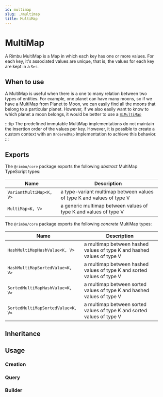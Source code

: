 ```yaml
---
id: multimap
slug: ./multimap
title: MultiMap
---
```



# MultiMap

A Rimbu MultiMap is a Map in which each key has one or more values. For each key, it's associated values are unique, that is, the values for each key are kept in a `Set`.

## When to use

A MultiMap is useful when there is a one to many relation between two types of entities. For example, one planet can have many moons, so if we have a MultiMap from Planet to Moon, we can easily find all the moons that belong to a particular planet. However, if we also easily want to know to which planet a moon belongs, it would be better to use a [`BiMultiMap`](bimultimap/)

:::tip
The predefined immutable MultiMap implementations do not maintain the insertion order of the values per key. However, it is possible to create a custom context with an `OrderedMap` implementation to achieve this behavior.
:::

## Exports

The `@rimbu/core` package exports the following _abstract_ MultiMap TypeScript types:

| Name                    | Description                                                           |
| ----------------------- | --------------------------------------------------------------------- |
| `VariantMultiMap<K, V>` | a type-variant multimap between values of type K and values of type V |
| `MultiMap<K, V>`        | a generic multimap between values of type K and values of type V      |

The `@rimbu/core` package exports the following _concrete_ MultiMap types:

| Name                              | Description                                                            |
| --------------------------------- | ---------------------------------------------------------------------- |
| `HashMultiMapHashValue<K, V>`     | a multimap between hashed values of type K and hashed values of type V |
| `HashMultiMapSortedValue<K, V>`   | a multimap between hashed values of type K and sorted values of type V |
| `SortedMultiMapHashValue<K, V>`   | a multimap between sorted values of type K and hashed values of type V |
| `SortedMultiMapSortedValue<K, V>` | a multimap between sorted values of type K and sorted values of type V |

## Inheritance

<UmlGraph contents={inheritance} />

## Usage

### Creation

<SandBox path="multimap/create.ts" />

### Query

<SandBox path="multimap/query.ts" />

### Builder

<SandBox path="multimap/build.ts" />
